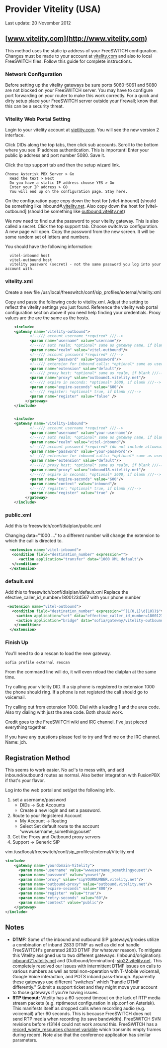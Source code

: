 
# Provider Vitelity (USA) 

 

Last update: 20 November 2012


## [www.vitelity.com](http://www.vitelity.com)

This method uses the static ip address of your FreeSWITCH configuration. Changes must be made to your account at [vitelity.com](http://vitelity.com) and also to local FreeSWITCH files. Follow this guide for complete instructions.

### Network Configuration

Before setting up the vitelity gateways be sure ports 5060-5061 and 5080 are not blocked on your FreeSWITCH server. You may have to configure port forwarding on your router to make this work correctly. For a quick and dirty setup place your FreeSWITCH server outside your firewall; know that this can be a security threat.

### Vitelity Web Portal Setting

Login to your vitelity account at [vietlity.com](http://vietlity.com). You will see the new version 2 interface.

Click DIDs along the top tabs, then click sub accounts. Scroll to the bottom where you see IP address authentication. This is important! Enter your public ip address and port number 5080\. Save it.

Click the top support tab and then the setup wizard link.

```text
Choose Asterisk PBX Server > Go
  Read the text > Next
  Do you have a static IP address choose YES > Go
  Enter your IP address > GO
  You will end up on the configuration page. Stay here.
```

On the configuration page copy down the host for \[vitel-inbound\] (should be something like inbound#.[vitelity.net](http://vitelity.net). Also copy down the host for \[vitel-outbound\] (should be something like [outbound.vitelity.net](http://outbound.vitelity.net))

We now need to find out the password to your vitelity gateway. This is also called a secret. Click the top support tab. Choose switchvox configuration. A new page will open. Copy the password from the new screen. It will be some random set of letters and numbers.

You should have the following information:

```text
  vitel-inbound host
  vitel-outbound host
  vitelity password (secret) - not the same password you log into your account with.
```

### vitelity.xml

Create a new file /usr/local/freeswitch/conf/sip\_profiles/external/vitelity.xml

Copy and paste the following code to vitelity.xml. Adjust the setting to reflect the vitelity settings you just found. Reference the vitelity web portal configuration section above if you need help finding your credentials. Proxy values are the are the same as the hosts.

```xml
	<include>
	<gateway name="vitelity-outbound">
           <!--/// account username *required* ///-->
           <param name="username" value="username"/>
           <!--/// auth realm: *optional* same as gateway name, if blank ///-->
           <param name="realm" value="vitel-outbound"/>
           <!--/// account password *required* ///-->
           <param name="password" value="password"/>
           <!--/// extension for inbound calls: *optional* same as username, if blank ///-->
           <param name="extension" value="default"/>
           <!--/// proxy host: *optional* same as realm, if blank ///-->
           <param name="proxy" value="outbound1.vitelity.net"/>
           <!--/// expire in seconds: *optional* 3600, if blank ///-->
           <param name="expire-seconds" value="600"/>
           <!--/// register: *optional* true, if blank ///-->
           <param name="register" value="false" />
         </gateway>
	</include>


	<include>
	<gateway name="vitelity-inbound">
           <!--/// account username *required* ///-->
           <param name="username" value="your-username"/>
           <!--/// auth realm: *optional* same as gateway name, if blank ///-->
           <param name="realm" value="vitel-inbound"/>
           <!--/// account password *required* (do not include allow=all) ///-->
           <param name="password" value="your-password"/>
           <!--/// extension for inbound calls: *optional* same as username, if blank ///-->
           <param name="extension" value="default"/>
           <!--/// proxy host: *optional* same as realm, if blank ///-->
           <param name="proxy" value="inbound18.vitelity.net"/>
           <!--/// expire in seconds: *optional* 3600, if blank ///-->
           <param name="expire-seconds" value="600"/>
           <param name="context" value="inbound"/>
           <!--/// register: *optional* true, if blank ///-->
           <param name="register" value="true" />
         </gateway>
	</include>
```

### public.xml

Add this to freeswitch/conf/dialplan/public.xml

Changing data="1000 ..." to a different number will change the extension to which the call is directed to.

```xml
  <extension name="vitel-inbound">   
   <condition field="destination_number" expression="">  
      <action application="transfer" data="1000 XML default"/>
   </condition>
  </extension>
```

### default.xml

Add this to freeswitch/conf/dialplan/default.xml Replace the efective\_caller\_id\_number=18001234567 with your phone number

```xml
 <extension name="vitel-outbound">
   <condition field="destination_number" expression="^(1{0,1}\d{10})$">
     <action application="set" data="effective_caller_id_number=18001234567"/>
     <action application="bridge" data="sofia/gateway/vitelity-outbound/$1"/>
    </condition>
  </extension>
```

### Finish Up

You'll need to do a rescan to load the new gateway.

```xml
sofia profile external rescan
```

From the command line will do, it will even reload the dialplan at the same time.

  
Try calling your vitelity DID. If a sip phone is registered to extension 1000 the phone should ring. If a phone is not registerd the call should go to voicemail.

Try calling out from extension 1000\. Dial with a leading 1 and the area code. Also try dialing with just the area code. Both should work.

Credit goes to the FreeSWITCH wiki and IRC channel. I've just pieced everything together.

If you have any questions please feel to try and find me on the IRC channel. Name: jch.

## Registration Method

This seems to work easier. No acl's to mess with, and add inbound/outbound routes as normal. Also better integration with FusionPBX if that's your flavor.

Log into the web portal and set/get the following info.

1. set a username/password  
   * DIDs -> Sub Accounts  
   * Create a new login and set a password.
2. Route to your Registered Account  
   * My Account -> Routing  
   * Select Set default route to the account 'wwwusername\_somethingyouset'
3. Get the Proxy and Outbound proxy servers
4. Support -> Generic SIP

vim /usr/local/freeswitch/conf/sip\_profiles/external/Vitelity.xml

```xml
<include>
    <gateway name="yourdomain-Vitelity">
      <param name="username" value="wwwusername_somethingyouset"/>
      <param name="password" value="youset"/>
      <param name="proxy" value="sipYOURNUMBER.vitelity.net"/>
      <param name="outbound-proxy" value="outbound.vitelity.net"/>
      <param name="expire-seconds" value="800"/>
      <param name="register" value="true"/>
      <param name="retry-seconds" value="60"/>
      <param name="context" value="public"/>
    </gateway>
</include>
```

## Notes

* **DTMF:** Some of the inbound and outbound SIP gateways/proxies utilize a combination of inband 2833 DTMF as well as did not handle FreeSWITCH's generated 2833 DTMF (for whatever reason). To mitigate this Vitelity assigned us to two different gateways: (Inbound/origination): [inbound21.vitelity.net](http://inbound21.vitelity.net) and (Outbound/termination): [sip22.vitelity.net](http://sip22.vitelity.net). This completely resolved our issues with intermittent DTMF issues on calls to various numbers as well as total non-operation with T-Mobile voicemail, Google Voice interaction, and POTS inband pass-through. Apparently these gateways use different "switches" which "handle DTMF differently." Submit a support ticket and they might move your account to those gateways if you're having issues.
* **RTP timeout:** Vitelity has a 60-second timeout on the lack of RTP media stream packets (e.g. rtptimeout configuration in sip.conf on Asterisk). This manifests itself as dropped calls when recording audio (e.g. voicemail) after 60 seconds. This is because FreeSWITCH does not send RTP media when recording (to save bandwidth). FreeSWITCH SVN revisions before r13144 could not work around this. FreeSWITCH has a [record\_waste\_resources channel variable](../../Dialplan/Variables-Archive/x__Channel-Variables_1048892.mdx#variable-references) which transmits empty frames during record. Note also that the conference application has similar parameters.


